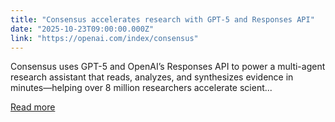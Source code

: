 ```yaml
---
title: "Consensus accelerates research with GPT-5 and Responses API"
date: "2025-10-23T09:00:00.000Z"
link: "https://openai.com/index/consensus"
---
```


Consensus uses GPT-5 and OpenAI’s Responses API to power a multi-agent research assistant that reads, analyzes, and synthesizes evidence in minutes—helping over 8 million researchers accelerate scient...

[Read more](https://openai.com/index/consensus)
